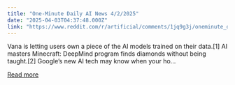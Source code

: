 ```yaml
---
title: "One-Minute Daily AI News 4/2/2025"
date: "2025-04-03T04:37:48.000Z"
link: "https://www.reddit.com/r/artificial/comments/1jq9g3j/oneminute_daily_ai_news_422025/"
---
```


Vana is letting users own a piece of the AI models trained on their data.[1]
 AI masters Minecraft: DeepMind program finds diamonds without being taught.[2]
 Google’s new AI tech may know when your ho...

[Read more](https://www.reddit.com/r/artificial/comments/1jq9g3j/oneminute_daily_ai_news_422025/)
